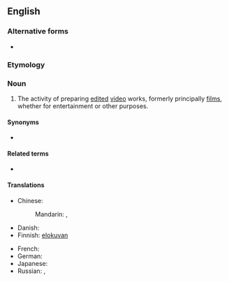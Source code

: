 {{also|film making}}
==English==

===Alternative forms===
* {{l|en|film making}}

===Etymology===
{{compound|en|film|making}}

===Noun===
{{en-noun|-|s}}

# The activity of preparing [[edited]] [[video]] works, formerly principally [[films]], whether for entertainment or other purposes.

====Synonyms====
* {{l|en|moviemaking}}

====Related terms====
* {{l|en|filmmaker}}

====Translations====
{{trans-top|the production of movies}}
* Chinese:
*: Mandarin: {{t+|cmn|電影製作|sc=Hani}}, {{t+|cmn|电影制作|tr=diànyǐng zhìzuò|sc=Hani}}
* Danish: {{t|da|filmproduktion|c}}
* Finnish: [[elokuva|elokuvan]] {{t+|fi|tekeminen}}
{{trans-mid}}
* French: {{t+|fr|réalisation|f}} {{qualifier|cinématographique}}
* German: {{t|de|Filmemachen|n}}
* Japanese: {{t|ja|映画制作|tr=えいがせいさく, eiga seisaku|sc=Jpan}}
* Russian: {{t+|ru|кинопроизво́дство|n}}, {{t+|ru|кино́|n}} {{qualifier|cinema}}
{{trans-bottom}}